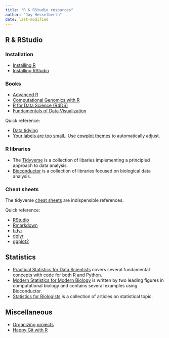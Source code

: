 ```yaml
---
title: "R & RStudio resources"
author: "Jay Hesselberth"
date: last-modified
---
```


## R & RStudio

### Installation

- [Installing R](https://cran.r-project.org/)
- [Installing RStudio](https://posit.co/download/rstudio-desktop/)

### Books

- [Advanced R](https://adv-r.hadley.nz/)
- [Computational Genomics with R](https://compgenomr.github.io/book/)
- [R for Data Science (R4DS)](https://r4ds.hadley.nz/)
- [Fundamentals of Data Visualization](https://clauswilke.com/dataviz/)

Quick reference:

- [Data tidying](https://r4ds.hadley.nz/data-tidy)
- [Your labels are too small.](https://clauswilke.com/dataviz/small-axis-labels.html). Use [cowplot themes](https://wilkelab.org/cowplot/reference/index.html#section-themes) to automatically adjust.

### R libraries

- The [Tidyverse](https://tidyverse.org) is a collection of libaries implementing a principled approach to data analysis.
- [Bioconductor](https://bioconductor.org) is a collection of libraries focused on biological data analysis.

### Cheat sheets

The tidyverse [cheat sheets](https://rstudio.github.io/cheatsheets/) are indispensible references.

Quick reference:

- [RStudio](https://rstudio.github.io/cheatsheets/html/rstudio-ide.html)
- [Rmarkdown](https://rstudio.github.io/cheatsheets/html/rmarkdown.html)
- [tidyr](https://rstudio.github.io/cheatsheets/html/tidyr.html)
- [dplyr](https://rstudio.github.io/cheatsheets/html/data-transformation.html)
- [ggplot2](https://rstudio.github.io/cheatsheets/html/data-visualization.html)

## Statistics

- [Practical Statistics for Data Scientists](https://github.com/gedeck/practical-statistics-for-data-scientists) covers several fundamental concepts with code for both R and Python.
- [Modern Statistics for Modern
  Biology](http://web.stanford.edu/class/bios221/book/) is written by two leading figures in computational biology and contains several examples using Bioconductor.
- [Statistics for
  Biologists](https://www.nature.com/collections/qghhqm) is a collection of articles on statistical topic. 

## Miscellaneous

- [Organizing projects](https://journals.plos.org/ploscompbiol/article?id=10.1371/journal.pcbi.1000424)
- [Happy Git with R](https://happygitwithr.com/)
